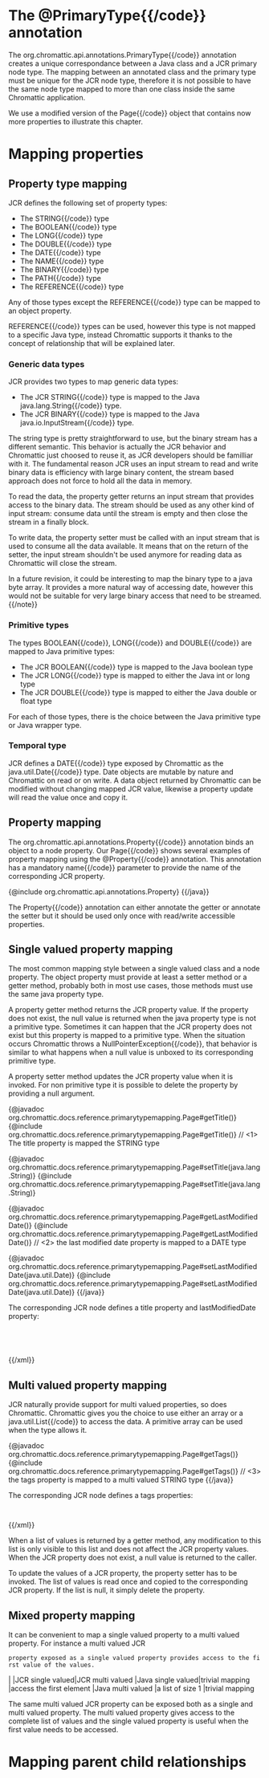 = The {{code}}@PrimaryType{{/code}} annotation =

The {{code}}org.chromattic.api.annotations.PrimaryType{{/code}} annotation creates a unique correspondance between
a Java class and a JCR primary node type. The mapping between an annotated class and the primary type must be unique for
the JCR node type, therefore it is not possible to have the same node type mapped to more than one class inside the same
Chromattic application.

We use a modified version of the {{code}}Page{{/code}} object that contains now more properties to illustrate
this chapter.

= Mapping properties =

== Property type mapping ==

JCR defines the following set of property types:

* The {{code}}STRING{{/code}} type
* The {{code}}BOOLEAN{{/code}} type
* The {{code}}LONG{{/code}} type
* The {{code}}DOUBLE{{/code}} type
* The {{code}}DATE{{/code}} type
* The {{code}}NAME{{/code}} type
* The {{code}}BINARY{{/code}} type
* The {{code}}PATH{{/code}} type
* The {{code}}REFERENCE{{/code}} type

Any of those types except the {{code}}REFERENCE{{/code}} type can be mapped to an object property.

{{code}}REFERENCE{{/code}} types can be used, however this type is not mapped to a specific Java type, instead
Chromattic supports it thanks to the concept of relationship that will be explained later.

=== Generic data types ===

JCR provides two types to map generic data types:

* The JCR {{code}}STRING{{/code}} type is mapped to the Java {{code}}java.lang.String{{/code}} type.
* The JCR {{code}}BINARY{{/code}} type is mapped to the Java {{code}}java.io.InputStream{{/code}} type.

The string type is pretty straightforward to use, but the binary stream has a different semantic. This behavior
is actually the JCR behavior and Chromattic just choosed to reuse it, as JCR developers should be familliar with it.
The fundamental reason JCR uses an input stream to read and write binary data is efficiency with large binary content,
the stream based approach does not force to hold all the data in memory.

To read the data, the property getter returns an input stream that provides access to the binary data. The stream should be
used as any other kind of input stream: consume data until the stream is empty and then close the stream in a finally block.

To write data, the property setter must be called with an input stream that is used to consume all
the data available. It means that on the return of the setter, the input stream shouldn't be used anymore for reading
data as Chromattic will close the stream.

{{note}}In a future revision, it could be interesting to map the binary type to a java byte array. It provides
a more natural way of accessing date, however this would not be suitable for very large binary access that
need to be streamed.{{/note}}

=== Primitive types ===

The types {{code}}BOOLEAN{{/code}}, {{code}}LONG{{/code}} and {{code}}DOUBLE{{/code}} are mapped to Java primitive types:

* The JCR {{code}}BOOLEAN{{/code}} type is mapped to the Java boolean type
* The JCR {{code}}LONG{{/code}} type is mapped to either the Java int or long type
* The JCR {{code}}DOUBLE{{/code}} type is mapped to either the Java double or float type

For each of those types, there is the choice between the Java primitive type or Java wrapper type.

=== Temporal type ===

JCR defines a {{code}}DATE{{/code}} type exposed by Chromattic as the {{code}}java.util.Date{{/code}} type. Date
objects are mutable by nature and Chromattic on read or on write. A data object returned by Chromattic can be
modified without changing mapped JCR value, likewise a property update will read the value once and copy it.

== Property mapping ==

The {{code}}org.chromattic.api.annotations.Property{{/code}} annotation binds an object to a node property. Our
{{code}}Page{{/code}} shows several examples of property mapping using the {{code}}@Property{{/code}} annotation.
This annotation has a mandatory {{code}}name{{/code}} parameter to provide the name of the corresponding JCR
property. 

{{java}}
{@include org.chromattic.api.annotations.Property}
{{/java}}

The {{code}}Property{{/code}} annotation can either annotate the getter or annotate the setter but it should be used
only once with read/write accessible properties.

== Single valued property mapping ==

The most common mapping style between a single valued class and a node property. The object property must
provide at least a setter method or a getter method, probably both in most use cases, those methods must
use the same java property type.

A property getter method returns the JCR property value. If the property does not exist, the null value is returned
when the java property type is not a primitive type. Sometimes it can happen that the JCR property does not exist
but this property is mapped to a primitive type. When the situation occurs Chromattic throws a {{code}}NullPointerException{{/code}},
that behavior is similar to what happens when a null value is unboxed to its corresponding primitive type.

A property setter method updates the JCR property value when it is invoked. For non primitive type it is possible to
delete the property by providing a null argument.

{{java}}
{@javadoc org.chromattic.docs.reference.primarytypemapping.Page#getTitle()}
{@include org.chromattic.docs.reference.primarytypemapping.Page#getTitle()} // <1> The title property is mapped the STRING type

{@javadoc org.chromattic.docs.reference.primarytypemapping.Page#setTitle(java.lang.String)}
{@include org.chromattic.docs.reference.primarytypemapping.Page#setTitle(java.lang.String)}

{@javadoc org.chromattic.docs.reference.primarytypemapping.Page#getLastModifiedDate()}
{@include org.chromattic.docs.reference.primarytypemapping.Page#getLastModifiedDate()} // <2> the last modified date property is mapped to a DATE type

{@javadoc org.chromattic.docs.reference.primarytypemapping.Page#setLastModifiedDate(java.util.Date)}
{@include org.chromattic.docs.reference.primarytypemapping.Page#setLastModifiedDate(java.util.Date)}
{{/java}}

The corresponding JCR node defines a title property and lastModifiedDate property:

{{xml indent=2}}
<propertyDefinition name="title" requiredType="STRING" autoCreated="false" mandatory="false" onParentVersion="COPY"
protected="false" multiple="false">
  <valueConstraints />
</propertyDefinition>
<propertyDefinition name="lastmodifieddate" requiredType="DATE" autoCreated="false" mandatory="false" onParentVersion="COPY"
protected="false" multiple="false">
  <valueConstraints />
</propertyDefinition>
{{/xml}}

== Multi valued property mapping ==

JCR naturally provide support for multi valued properties, so does Chromattic. Chromattic gives you the choice
to use either an array or a {{code}}java.util.List{{/code}} to access the data. A primitive array can be used when
the type allows it.

{{java}}
{@javadoc org.chromattic.docs.reference.primarytypemapping.Page#getTags()}
{@include org.chromattic.docs.reference.primarytypemapping.Page#getTags()} // <3> the tags property is mapped to a multi valued STRING type
{{/java}}

The corresponding JCR node defines a tags properties:

{{xml indent=2}}
<propertyDefinition name="title" requiredType="STRING" autoCreated="false" mandatory="false" onParentVersion="COPY"
protected="false" multiple="true">
  <valueConstraints />
</propertyDefinition>
{{/xml}}

When a list of values is returned by a getter method, any modification to this list is only visible to this list and
does not affect the JCR property values. When the JCR property does not exist, a null value is returned to the caller.

To update the values of a JCR property, the property setter has to be invoked. The list of values is read once and
copied to the corresponding JCR property. If the list is null, it simply delete the property.

== Mixed property mapping ==

It can be convenient to map a single valued property to a multi valued property. For instance a multi valued JCR
 property exposed as a single valued property provides access to the first value of the values.

|                  |JCR single valued|JCR multi valued
|Java single valued|trivial mapping  |access the first element
|Java multi valued |a list of size 1 |trivial mapping

The same multi valued JCR property can be exposed both as a single and multi valued property. The multi valued property
gives access to the complete list of values and the single valued property is useful when the first value needs to be
accessed.

= Mapping parent child relationships =
